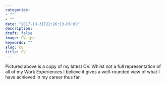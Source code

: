 ```yaml
---
categories:
- ""
- ""
date: "2017-10-31T22:26:13-05:00"
description: 
draft: false
image: CV.jpg
keywords: ""
slug: cv
title: CV
---
```


Pictured above is a copy of my latest CV. Whilst not a full representation of all of my Work Experiences I believe it gives a well-rounded view of what I have achieved in my career thus far.
